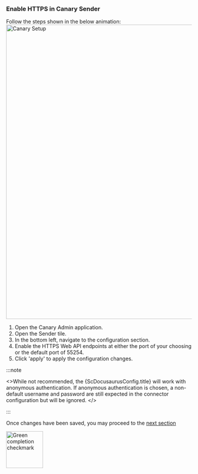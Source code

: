 
### Enable HTTPS in Canary Sender

Follow the steps shown in the below animation:
<img src={CanarySetupGif} alt="Canary Setup" width="800"/>

1. Open the Canary Admin application.
1. Open the Sender tile.
1. In the bottom left, navigate to the configuration section.
1. Enable the HTTPS Web API endpoints at either the port of your choosing or the default port of 55254.
1. Click 'apply' to apply the configuration changes.

:::note

<>While not recommended, the {ScDocusaurusConfig.title} will work with anonymous authentication.
If anonymous authentication is chosen, a non-default username and password are still expected in the connector configuration but will be ignored.
</>

:::

Once changes have been saved, you may proceed to the [next section](quick-start-guide#b-configure-ewon)

<img src={GreenCheckMark} alt="Green completion checkmark" width="100"/>